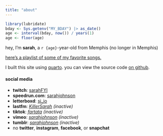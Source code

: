 ```yaml
---
title: "about"
---
```


```r
library(lubridate)
bday <- Sys.getenv("MY_BDAY") |> as_date()
age <- interval(bday, now()) / years(1)
age <- floor(age)
```


hey, I'm **sarah**, a `r {age}`-year-old from Memphis (no longer in Memphis)

[here's a playlist of some of my favorite songs.](https://open.spotify.com/playlist/2m9yQdlbkVmfCSiSJ5vaDb)

I built this site using [quarto](https://quarto.org/). you can view the source code [on github](https://github.com/sj-io/sarahFYI).

#### social media

- **twitch**: [sarahFYI](https://www.twitch.tv/sarahFYI)
- **speedrun.com**: [sarahjohnson](https://www.speedrun.com/users/sarahjohnson)
- **letterboxd**: [sj_io](https://letterboxd.com/sj_io/)
- **lastfm**: *[KillerSarah](https://www.last.fm/user/KillerSarah) (inactive)*
- **tiktok**: *[fartata](https://www.tiktok.com/@farttata) (inactive)*
- **vimeo**: *[sarahjohnson](https://vimeo.com/sarahjohnson) (inactive)*
- **tumblr**: *[sarahjohnson](https://sarahjohnson.tumblr.com) (inactive)*
- no **twitter**, **instagram**, **facebook**, or **snapchat**